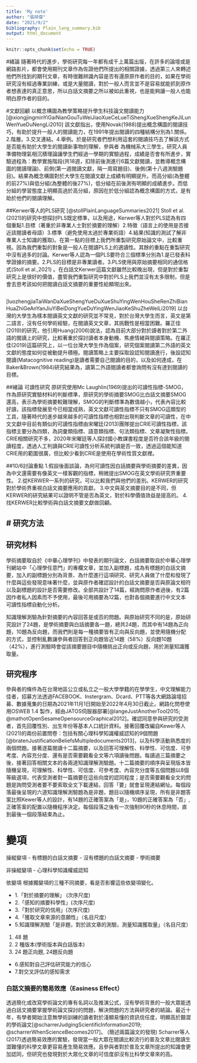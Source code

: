 ```yaml
---
title: 'My note'
author: "張祥偉"
date: "2021/9/2"
bibliography: Plain_lang_summary.bib
output: html_document
---
```


```r
knitr::opts_chunk$set(echo = TRUE)
```

#緒論
隨著時代的進步，學術研究每一年都有成千上萬篇出版，在許多的論壇或是網路影片，都會使用期刊文章作為佐證他們所提出的相關證據，透過第三人來轉述他們所找到的期刊文章，有時很難辨識內容是否有還原原作者的目的，如果在學術研究沒有經過專業訓練，或是大量閱讀，對於一般人而言並不是容易就能抓到原作者想表達的真正意思，所以白話文摘要之所以被如此重視，也是能夠讓一般人也能明白原作者的目的。

#文獻回顧
以概念構圖為教學策略提升學生科技論文閱讀能力[@xiongjingminYiGaiNianGouTuWeiJiaoXueCeLueTiShengXueShengKeJiLunWenYueDuNengLi2010]
該文獻指出，使用Novak(1988)提出概念構圖的閱讀技巧，有助於提升一般人的閱讀能力，在1991年提出閱讀的四種結構分別為1.關係。2.階層。3.交叉連結。4.舉例。於是研究者們想利用這套的閱讀技巧去了解該方式是否能有助於大學生的閱讀新事物的理解，參與者
為機械系大三學生，研究人員準備物理氣相沉積理論讓學生們經過一學期的實驗過程，成績是否會有所進步，實驗過程為：教學實施階段(共18週，扣除前後測進行6篇文獻閱讀，並教導概念構圖的閱讀理論)、前側(第一週閱讀文獻，隔一周寫題目)、後側(第十八週測驗題目)。結果為概念構圖對於大學生在閱讀文獻上成績有明顯提升。而高分組(為整體的前27%)與低分組(為整體的後27%)，低分組在前後測有明顯的成績進步。而低分組的學習態度上明顯高過於高分組，原因在於低分組認為概念構圖的方式，是有助於他們的閱讀理解。


##Kerwer等人的PLS研究
[@stollPlainLanguageSummaries2021]
Stoll et al.(2021)的研究中想探討PLS既定標準，以及用途，Kerwer等人對於PLS認為有四個重點1.目標（著重於非專業人士對於摘要的理解）2.特徵（語言上的使用是否接近該閱讀者母語）3.標準（避免使用太過於專業術語）4.結果(知識的測試了解非專業人士知識的獲取)。在第一點的目標上我們所重製研究原始論文中，比較重視。因為我們重製的對象是一般人在閱讀PLS上的適讀性。其餘的重點在重製研究中沒有過多的討論。Kerwer等人認為一個PLS要符合三個標準分別為1.是已發表科學證據的摘要。2.PLS的目標是非專業讀者。3.PLS使用與原始摘要相同的通信格式(Stoll et al.,2021) 。在白話文Kerwer這篇文獻雖然比較晚出現，但是對於重製研究上是很好的價值，盡管我們重製研究中對於PLS上我們並沒有太多限制，但是會去思考該如何把閱讀白話文摘要的重要性給顯現出來。

##
[luozhengjiaTaiWanDaXueShengYueDuXueShuYingWenHouSheRenZhiBianHuaZhiGeAnYanJiuYiBeiDongYueDuYingWenJiaoKeShuZheWeiLi2019]
以台灣的大學生為樣本閱讀英文文獻的研究並不常見，對於台灣大學生而言，英文是第二語言，沒有任何學術經驗，在閱讀英文文章，其挑戰性是相當困難。羅正佳(2019)的研究，他引用Huang(2006)說法，認為目前大部分對於讀者對於第二外語的閱讀上的研究，比較著重於探討讀者本身動機、焦慮情緒與閱讀策略。在羅正佳(2019)這篇研究上，以一位台灣大學生作為個案，研究個案閱讀第二外語的英文文獻的態度如何從被動提升積極。閱讀策略上主要採取設認知閱讀進行，後設認知閱讀(Matacognitive reading)是讀者需要自己閱讀的目的，以及如何達成，在Baker&Brown(1984)研究結果為，讀第二外語閱讀者都會詢問有沒有達到閱讀的目標。

##緒論
可讀性研究
原研究使用Mc Laughlin(1969)提出的可讀性指標-SMOG，作為原研究實驗材料的判斷標準，原研究的學術摘要SMOG比白話文摘要SMOG還高，表示為學術摘要較難理解，SMOG的判斷標準為數值越小，代表內容比較好讀，該指標發展至今已相當成熟，英文文獻可讀性指標不只有SMOG這類型的工具，隨著時代的進步越來越多的可讀性指標也相對出現判斷文章的可讀性，在中文文獻中目前有類似的可讀性指標由宋曜廷(2013)團隊提出CRIE可讀性指標，該指標主要分為四類，為詞彙類指標、語意類指標、句法類指標、文章凝聚性指標。CRIE相關研究不多，2020年宋曜廷等人探討國小教課書程度是否符合該年級的閱讀程度，透過人工判讀與CRIE可讀性分析系統判讀是否一致，透過這個能知道CRIE用的範圍很廣，但比較少看到CRIE是使用在學術性質文獻裡。


##10/6討論重點
1.假設後面談論，為何可讀性因白話摘要與學術摘要的差異，因為中文還需要有像英文一樣客觀的指標，稍微提出SMOG在英文學術研究界重要性。
2.從KERWER一系列的研究，可以比較我們與他們的差別。KERWER的研究對於學術界重視白話文摘要應用的貢獻。
3.中文與英文摘要目的是不同，但KERWER的研究結果可以證明不管是否為英文，對於科學價值效益是提高的。
4.找KERWER比較學術與白話文摘要文獻做回顧。



# 研究方法
---
## 研究材料
學術摘要取自於《中華心理學刊》中發表的期刊論文，白話摘要取自於中華心理學刊網站中「心理學任意門」的專欄文章，並加入副標題，成為有標題的白話文摘要，加入的副標題分別為背景、為什麼進行這項研究、研究人員做了什麼和發現了什麼與這些發現意味著什麼，並與原作者確認設計的白話文摘要是否與原論文相符以及副標題的設計是否需要修改。全部共設計了14篇，經詢問原作者過後，有2篇因作者私人因素而不予使用，最後可用摘要為12篇，也對各個摘要進行中文文本可讀性指標自動化分析。

知識理解測驗為針對摘要的內容回答是或否的問題。與原始研究不同的是，原始研究設計了24題，是學術摘要與白話摘要各一題，總共24題，而其中有14題為正向題，10題為反向題，而我們則是每一種摘要皆有正向與反向題，並使用隨機分配的方式，並控制亂數讓參與者回答到正向題皆近14題（58%）反向題10題（42%），進行測驗時會從該摘要題目中隨機挑出正向或反向題，用於測量知識獲取量。

## 研究程序
參與者的條件為在台灣地區公立或私立之一般大學學籍的在學學生，中文理解能力佳者，招募方法透過FACEBOOK、Instergram、Dcard、PTT等各大網路論壇招募、數據蒐集的日期為2021年11月1日開始至2022年4月30日截止。網路化問卷使用OSWEB 1.4 製作，經由JATOS伺服器部署[@langeJustAnotherTool2015; @mathotOpenSesameOpensourceGraphical2012]。確認同意參與研究的受測者，首先回覆性別、出生年份等基本人口統計資料。接著回覆改編自Kewer等人(2021)的兩份前置問卷：包括有關心理科學知識權威認知的9個問題[@bratenJustificationBeliefsMultipledocuments2013]，以及科學活動熟悉度的兩個問題。接著逐篇閱讀十二篇摘要，以及回答可理解性、科學性、可信度、可參考度、內容充分度、還有是否需要觀看全文等六項讀後問題。每讀過三篇摘要之後，接著回答相關文本的各兩道知識理解測驗題。十二篇摘要的順序與呈現版本皆隨機呈現，可理解性、科學性、可信度、可參考度、內容充分度等五個問題以8個等級選項，代表受測者對一篇摘要在這些向度的認同程度；是否需要觀看全文的問題是詢問受測者要不要索取全文下載連結，回答「要」就會呈現連結網址。每個段落最後呈現的六道知識理解測驗題為是非題，題目以隨機順序呈現，所有是非題答案比照Kewer等人的設計，有14題的正確答案為「是」，10題的正確答案為「否」, 正確答案的配置以隨機程序決定。每個段落之後有一次強制90秒的休息時間，直到最後一個段落結束為止。

# 變項
操縱變項
- 有標題的白話文摘要
- 沒有標題的白話文摘要
- 學術摘要

非操縱變項
- 心理科學知識權威認知

依變項
根據獨變項的三種不同摘要，看是否影響這些依變項變化。

- 1.「對於摘要的理解」 (次序尺度) 
- 2.「感知的摘要科學性」(次序尺度) 
- 3.「對於研究的信用」(次序尺度)
- 4.「獲取文章來源的意願性」（名目尺度）
- 5.知識理解測驗「是非題，對於該文章的測驗，測量知識獲取量」（名目尺度）
1. 48 題
1. 2 種版本(學術版本與白話版本) 
1. 24 題正向題, 24題反向題 
- 6.感知對自己評估研究能力的信心
- 7.對交叉評估的感知需求

### 白話文摘要的簡易效應（Easiness Effect）

透過簡化或改寫學術論文的專有名詞以及推演公式，沒有學術背景的一般大眾能透過白話文摘要掌握學術論文探討的問題，解決問題的方法與研究者的結論。最近十年，有學者開始注意無學術訓練的讀者對於淺顯易懂的資訊信任度，明顯高於艱澀的學術論文[@scharrerJudgingScientificInformation2019; @scharrerWhenScienceBecomes2017]。 (簡述兩篇論文的發現) 
Scharrer等人(2017)透過簡易效應的實驗，發現當一般大眾在閱讀比較流行的普及文章比閱讀生澀難懂的科學文章更容易產生簡易效應。且參與者對於普及文章所提出的知識會更加認同，但研究也發現對於大眾化文章的可信度卻沒有比科學文章來的高。
